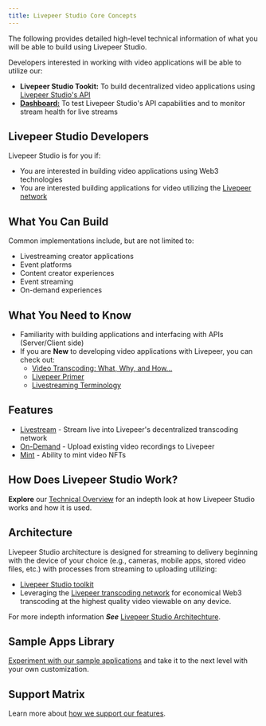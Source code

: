 ```yaml
---
title: Livepeer Studio Core Concepts
---
```


The following provides detailed high-level technical information of what you will be able to build using Livepeer Studio. 

Developers interested in working with video applications will be able to utilize our:

- **Livepeer Studio Tookit:** To build decentralized video applications using [Livepeer Studio's API](/references)
- **[Dashboard:](https://livepeer.studio/login?next=%2Fdashboard)** To test Livepeer Studio's API capabilities and to monitor stream health for live streams 

## Livepeer Studio Developers

Livepeer Studio is for you if:

- You are interested in building video applications using Web3 technologies
- You are interested building applications for video utilizing the [Livepeer network](https://livepeer.org/)

## What You Can Build

Common implementations include, but are not limited to:

- Livestreaming creator applications
- Event platforms
- Content creator experiences
- Event streaming
- On-demand experiences

## What You Need to Know

- Familiarity with building applications and interfacing with APIs (Server/Client side)
- If you are **New** to developing video applications with Livepeer, you can check out:
  - [Video Transcoding: What, Why, and How...](https://livepeer.studio/blog/video-transcoding-what-why-how-get-started)
  - [Livepeer Primer](https://livepeer.org/primer)
  - [Livestreaming Terminology](/references/terminology)
  
## Features

- [Livestream](/aboutstudio/livestream) - Stream live into Livepeer's decentralized transcoding network
- [On-Demand](/aboutstudio/on-demand) - Upload existing video recordings to Livepeer
- [Mint](/aboutstudio/mint) - Ability to mint video NFTs

## How Does Livepeer Studio Work? 

**Explore** our [Technical Overview](/aboutstudio/tech-overview) for an indepth look at how Livepeer Studio works and how it is used.

## Architecture

Livepeer Studio architecture is designed for streaming to delivery beginning with the device of your choice (e.g., cameras, mobile apps, stored video files, etc.) with  processes from streaming to uploading utilizing:

- [Livepeer Studio toolkit](/aboutstudio/features/) 
- Leveraging the [Livepeer transcoding network](https://docs.livepeer.org/video-miners/core-concepts/) for economical Web3 transcoding at the highest quality video viewable on any device.

For more indepth information ***See*** [Livepeer Studio Architechture](/aboutstudio/architecture).

## Sample Apps Library

[Experiment with our sample applications](/aboutstudio/sampleapps) and take it to the next level with your own customization.

## Support Matrix

Learn more about [how we support our features](/aboutstudio/features).
